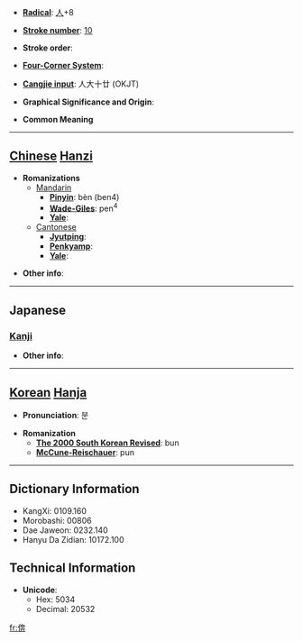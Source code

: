 * '''[[Wiktionary:Chinese radical index| Radical]]''': [[Wiktionary:Chinese radical index 人|人]]+8

* '''[[Wiktionary:Chinese total strokes index|Stroke number]]''': [[Wiktionary:Chinese total strokes index 10|10]]

* '''Stroke order''': 

* '''[[Wiktionary:Chinese four corner index|Four-Corner System]]''': 

* '''[[Wiktionary:Chinese Cangjie index|Cangjie input]]''': 人大十廿 (OKJT)

* '''Graphical Significance and Origin''': 

* '''Common Meaning'''

----

== [[Chinese]] [[Hanzi]] ==

* '''Romanizations'''
** [[Mandarin]]
*** '''[[Pinyin]]''': bèn (ben4)
*** '''[[Wade-Giles]]''': pen<sup>4</sup>
*** '''[[Yale]]''': 
**[[Cantonese]]
***'''[[Jyutping]]''':
***'''[[Penkyamp]]''': 
***'''[[Yale]]''': 

* '''Other info''': 

----

==Japanese==
===[[Kanji]]===
{{kanji|on readings=[[ほん]] (hon)|kun readings=}}

* '''Other info''':  

----

== [[Korean]] [[Hanja]] ==

* '''Pronunciation''': 분

* '''Romanization'''
** '''[[The 2000 South Korean Revised Romanization|The 2000 South Korean Revised]]''': bun
** '''[[McCune-Reischauer]]''': pun

----

== Dictionary Information ==

* KangXi: 0109.160
* Morobashi: 00806
* Dae Jaweon: 0232.140
* Hanyu Da Zidian: 10172.100

== Technical Information ==

* '''Unicode''':
** Hex: 5034
** Decimal: 20532

[[fr:倴]]